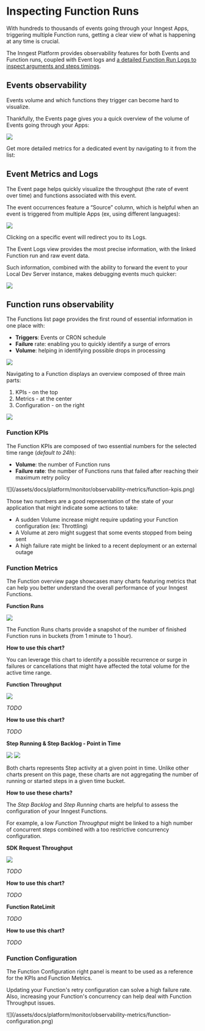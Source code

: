 
# Inspecting Function Runs


With hundreds to thousands of events going through your Inngest Apps, triggering multiple Function runs, getting a clear view of what is happening at any time is crucial.

The Inngest Platform provides observability features for both Events and Function runs, coupled with Event logs and [a detailed Function Run Logs to inspect arguments and steps timings](/docs/platform/monitor/inspecting-function-runs).

## Events observability

Events volume and which functions they trigger can become hard to visualize.

Thankfully, the Events page gives you a quick overview of the volume of Events going through your Apps:

![](/assets/docs/platform/monitor/observability-metrics/events-list.png)

Get more detailed metrics for a dedicated event by navigating to it from the list:

## Event Metrics and Logs

The Event page helps quickly visualize the throughput (the rate of event over time) and functions associated with this event.

The event occurrences feature a “Source” column, which is helpful when an event is triggered from multiple Apps (ex, using different languages):

![](/assets/docs/platform/monitor/observability-metrics/event-view.png)

Clicking on a specific event will redirect you to its Logs.

The Event Logs view provides the most precise information, with the linked Function run and raw event data.

Such information, combined with the ability to forward the event to your Local Dev Server instance, makes debugging events much quicker:

![](/assets/docs/platform/monitor/observability-metrics/event-logs-view.png)

## Function runs observability

The Functions list page provides the first round of essential information in one place with:

- **Triggers**: Events or CRON schedule
- **Failure** rate: enabling you to quickly identify a surge of errors
- **Volume**: helping in identifying possible drops in processing

![](/assets/docs/platform/monitor/observability-metrics/functions-list.png)

Navigating to a Function displays an overview composed of three main parts:

1. KPIs - on the top
2. Metrics - at the center
3. Configuration - on the right

![](/assets/docs/platform/monitor/observability-metrics/function-view.png)

### Function KPIs

The Function KPIs are composed of two essential numbers for the selected time range (_default to 24h_):

<Row>

<Col>

- **Volume**: the number of Function runs
- **Failure rate**: the number of Functions runs that failed after reaching their maximum retry policy
</Col>
<Col>
![](/assets/docs/platform/monitor/observability-metrics/function-kpis.png)
</Col>

</Row>

Those two numbers are a good representation of the state of your application that might indicate some actions to take:

- A sudden Volume increase might require updating your Function configuration (ex: Throttling)
- A Volume at zero might suggest that some events stopped from being sent
- A high failure rate might be linked to a recent deployment or an external outage

### Function Metrics

The Function overview page showcases many charts featuring metrics that can help you better understand the overall performance of your Inngest Functions.

**Function Runs**

![](/assets/docs/platform/monitor/observability-metrics/function-metrics-runs.png)

The Function Runs charts provide a snapshot of the number of finished Function runs in buckets (from 1 minute to 1 hour).

<Callout variant="info">

**How to use this chart?**

You can leverage this chart to identify a possible recurrence or surge in failures or cancellations that might have affected the total volume for the active time range.

</Callout>

**Function Throughput**

![](/assets/docs/platform/monitor/observability-metrics/function-metrics-throughput.png)

_TODO_

<Callout variant="info">

**How to use this chart?**

_TODO_

</Callout>

**Step Running & Step Backlog  - Point in Time**

![](/assets/docs/platform/monitor/observability-metrics/function-metrics-step-backlog.png)
![](/assets/docs/platform/monitor/observability-metrics/function-metrics-step-running.png)

Both charts represents Step activity at a given point in time. Unlike other charts present on this page, these charts are not
aggregating the number of running or started steps in a given time bucket.

<Callout variant="info">

**How to use these charts?**

The _Step Backlog_ and _Step Running_ charts are helpful to assess the configuration of your Inngest Functions.

For example, a low _Function Throughput_ might be linked to a high number of concurrent steps combined with a too restrictive concurrency configuration.

</Callout>

**SDK Request Throughput**

![](/assets/docs/platform/monitor/observability-metrics/function-metrics-sdk-request-throughput.png)

_TODO_

<Callout variant="info">

**How to use this chart?**

_TODO_

</Callout>

**Function RateLimit**

_TODO_

<Callout variant="info">

**How to use this chart?**

_TODO_

</Callout>

### Function Configuration


<Row>

<Col>
The Function Configuration right panel is meant to be used as a reference for the KPIs and Function Metrics.

Updating your Function's retry configuration can solve a high failure rate. Also, increasing your Function's concurrency can help deal with Function Throughput issues.
</Col>

<Col>
![](/assets/docs/platform/monitor/observability-metrics/function-configuration.png)
</Col>

</Row>


